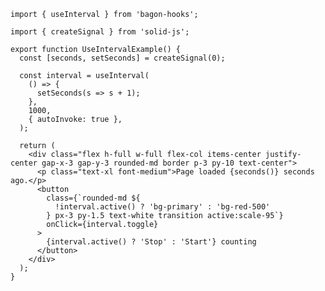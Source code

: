 ```tsx
import { useInterval } from 'bagon-hooks';

import { createSignal } from 'solid-js';

export function UseIntervalExample() {
  const [seconds, setSeconds] = createSignal(0);

  const interval = useInterval(
    () => {
      setSeconds(s => s + 1);
    },
    1000,
    { autoInvoke: true },
  );

  return (
    <div class="flex h-full w-full flex-col items-center justify-center gap-x-3 gap-y-3 rounded-md border p-3 py-10 text-center">
      <p class="text-xl font-medium">Page loaded {seconds()} seconds ago.</p>
      <button
        class={`rounded-md ${
          !interval.active() ? 'bg-primary' : 'bg-red-500'
        } px-3 py-1.5 text-white transition active:scale-95`}
        onClick={interval.toggle}
      >
        {interval.active() ? 'Stop' : 'Start'} counting
      </button>
    </div>
  );
}
```
